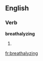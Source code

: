 
==English==

===Verb===
'''breathalyzing'''

# {{present participle of|[[breathalyze]]}}

[[fr:breathalyzing]]